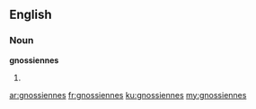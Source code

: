 ==English==

===Noun===
'''gnossiennes'''

# {{plural of|gnossienne}}

[[ar:gnossiennes]]
[[fr:gnossiennes]]
[[ku:gnossiennes]]
[[my:gnossiennes]]